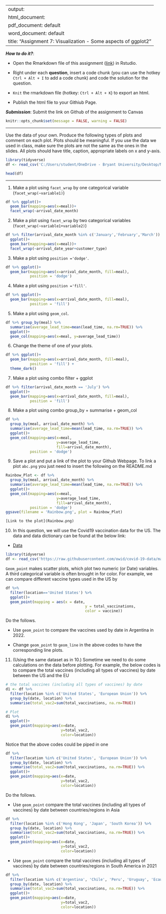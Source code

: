 
---
output: 
  html_document:
  pdf_document: default
  word_document: default
title: "Assignment 7: Visualization - Some aspects of ggplot2"
---

***How to do it?***: 

- Open the Rmarkdown file of this assignment ([link](assignment7.Rmd)) in Rstudio. 

- Right under each **question**, insert  a code chunk (you can use the hotkey `Ctrl + Alt + I` to add a code chunk) and code the solution for the question. 

- `Knit` the rmarkdown file (hotkey: `Ctrl + Alt + K`) to export an html.  

-  Publish the html file to your Githiub Page. 

***Submission***: Submit the link on Github of the assignment to Canvas

```r
knitr::opts_chunk$set(message = FALSE, warning = FALSE)
```

-------

Use the data of your own.  Produce the following types of plots and comment on each plot. Plots should be meaningful. If you use the data we used in class, make sure the plots are not the same as the ones in the slides. All plots should have title, caption, appropriate labels on x and y-axis. 
```r
library(tidyverse)
df <- read_csv('C:/Users/student/OneDrive - Bryant University/Desktop/Math 421/hotel_bookings.csv')

head(df)
```

-------

1. Make a plot using `facet_wrap` by one categorical variable (`facet_wrap(~variable1)`)
```r
df %>% ggplot()+ 
  geom_bar(mapping=aes(x=meal))+
  facet_wrap(~arrival_date_month)
```

2. Make a plot using `facet_wrap` by two categorical variables (`facet_wrap(~variable1+variable2)`)
```r
df %>% filter(arrival_date_month %in% c('January','February','March')) %>%
  ggplot()+ 
  geom_bar(mapping=aes(x=meal))+
  facet_wrap(~arrival_date_year+customer_type)
```

3. Make a plot using `position ='dodge'`.
```r
df %>% ggplot()+ 
  geom_bar(mapping=aes(x=arrival_date_month, fill=meal),
           position = 'dodge')
```

4. Make a plot using `position ='fill'`. 
```r
df %>% ggplot()+ 
  geom_bar(mapping=aes(x=arrival_date_month, fill=meal),
           position = 'fill')
```

5. Make a plot using `geom_col`.
```r
df %>% group_by(meal) %>% 
  summarise(average_lead_time=mean(lead_time, na.rm=TRUE)) %>% 
  ggplot()+ 
  geom_col(mapping=aes(x=meal, y=average_lead_time))
```

6. Change the theme of one of your plots. 
```r
df %>% ggplot()+ 
  geom_bar(mapping=aes(x=arrival_date_month, fill=meal),
           position = 'fill') +
  theme_dark()
```

7. Make a plot using combo filter + ggplot
```r
df %>% filter(arrival_date_month == 'July') %>%
  ggplot()+ 
  geom_bar(mapping=aes(x=arrival_date_month, fill=meal),
           position = 'fill')
```

8. Make a plot using combo group_by + summarise + geom_col
```r
df %>% 
  group_by(meal, arrival_date_month) %>% 
  summarise(average_lead_time=mean(lead_time, na.rm=TRUE)) %>% 
  ggplot()+ 
  geom_col(mapping=aes(x=meal, 
                       y=average_lead_time, 
                       fill=arrival_date_month), 
           position = 'dodge')
```

9. Save a plot and put a link of the plot to your Github Webpage.  To link a plot `abc.png` you just need to insert the following on the README.md
```r
Rainbow_Plot <- df %>% 
  group_by(meal, arrival_date_month) %>% 
  summarise(average_lead_time=mean(lead_time, na.rm=TRUE)) %>% 
  ggplot()+ 
  geom_col(mapping=aes(x=meal, 
                       y=average_lead_time, 
                       fill=arrival_date_month), 
           position = 'dodge')
ggsave(filename = 'Rainbow.png', plot = Rainbow_Plot)
```

```r
[Link to the plot](Rainbow.png)
```

10. In this question, we will use  the Covid19 vaccination data for the US. The data and data dictionary can be found at the below link:

- [Data](https://raw.githubusercontent.com/owid/covid-19-data/master/public/data/vaccinations/vaccinations-by-manufacturer.csv)

```r
library(tidyverse)
df <- read_csv('https://raw.githubusercontent.com/owid/covid-19-data/master/public/data/vaccinations/vaccinations-by-manufacturer.csv')
```

`Geom_point` makes scatter plots, which plot two numeric (or Date) variables. A third categorical variable is often brought in for color. For example, we can compare different vaccine types used in the US by

```r
df %>% 
  filter(location=='United States') %>% 
  ggplot()+
  geom_point(mapping = aes(x = date, 
                                    y = total_vaccinations, 
                                    color = vaccine))
```

Do the follows. 

  - Use `geom_point` to compare the vaccines used by date in Argentina in 2022. 
  
  - Change `geom_point` to `geom_line` in the above codes to have the corresponding line plots. 

11. (Using the same dataset as in 10.) Sometime we need to do some calculations on the data before plotting. For example, the below codes is to compare the total vaccines (including all types of vaccines) by date between the US and the EU

```r
# the total vaccines (including all types of vaccines) by date
d1 <- df %>% 
  filter(location %in% c('United States', 'European Union')) %>% 
  group_by(date, location) %>% 
  summarise(total_vac2=sum(total_vaccinations, na.rm=TRUE))

# Plot
d1 %>% 
  ggplot()+
  geom_point(mapping=aes(x=date, 
                         y=total_vac2, 
                         color=location))
```

Notice that the above codes could be piped in one 

```r
df %>% 
  filter(location %in% c('United States', 'European Union')) %>% 
  group_by(date, location) %>% 
  summarise(total_vac2=sum(total_vaccinations, na.rm=TRUE)) %>% 
  ggplot()+
  geom_point(mapping=aes(x=date, 
                         y=total_vac2, 
                         color=location))
```


Do the follows. 

- Use `geom_point` compare the total vaccines (including all types of vaccines) by date between countries/regions in Asia
```r
df %>% 
  filter(location %in% c('Hong Kong', 'Japan', 'South Korea')) %>% 
  group_by(date, location) %>% 
  summarise(total_vac2=sum(total_vaccinations, na.rm=TRUE)) %>% 
  ggplot()+
  geom_point(mapping=aes(x=date, 
                         y=total_vac2, 
                         color=location))
```

- Use `geom_point` compare the total vaccines (including all types of vaccines) by date between countries/regions in South America in 2021
```r
df %>% 
  filter(location %in% c('Argentina', 'Chile', 'Peru', 'Uruguay', 'Ecaudor')) %>% 
  group_by(date, location) %>% 
  summarise(total_vac2=sum(total_vaccinations, na.rm=TRUE)) %>% 
  ggplot()+
  geom_point(mapping=aes(x=date, 
                         y=total_vac2, 
                         color=location))
```

